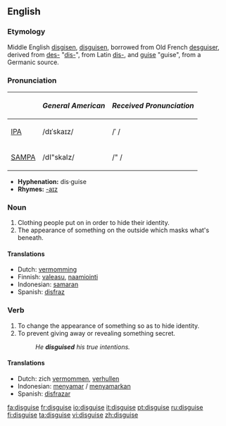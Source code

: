 ==English==

===Etymology===
Middle English [[disgisen]], [[disguisen]], borrowed from Old French [[desguiser]], derived from [[des-]] "[[dis-]]", from Latin [[dis-]], and [[guise]] "guise", from a Germanic source.

===Pronunciation===
{| border=1 cellpadding=5
! !! ''General American'' !! ''Received Pronunciation''
|-
| [[w:IPA|IPA]] || /dɪˈskaɪz/ || /ˈ /
|-
| [[w:SAMPA|SAMPA]] || /dI"skaIz/ || /" /
|}

*'''Hyphenation:''' dis·guise
*'''Rhymes:''' [[Rhymes:English:-aɪz|-aɪz]]

===Noun===
{{en-noun}} 

# Clothing people put on in order to hide their identity.
# The appearance of something on the outside which masks what's beneath.

====Translations====
*Dutch: [[vermomming]] {{f}}
*Finnish: [[valeasu]], [[naamiointi]]
*Indonesian: [[samar|samaran]]
*Spanish: [[disfraz]] {{m}}

===Verb===
{{en-verb|disguis|ing}}

# To change the appearance of something so as to hide identity.
# To prevent giving away or revealing something secret.
#:''He '''disguised''' his true intentions.''

====Translations====
*Dutch: zich [[vermommen]], [[verhullen]]
*Indonesian: [[samar|menyamar]] / [[samar|menyamarkan]]
*Spanish: [[disfrazar]]

[[fa:disguise]]
[[fr:disguise]]
[[io:disguise]]
[[it:disguise]]
[[pt:disguise]]
[[ru:disguise]]
[[fi:disguise]]
[[ta:disguise]]
[[vi:disguise]]
[[zh:disguise]]